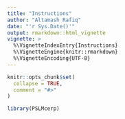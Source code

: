 ```yaml
---
title: "Instructions"
author: "Altamash Rafiq"
date: "'r Sys.Date()'"
output: rmarkdown::html_vignette
vignette: >
  %\VignetteIndexEntry{Instructions}
  %\VignetteEngine{knitr::rmarkdown}
  %\VignetteEncoding{UTF-8}
---
```


```r
knitr::opts_chunk$set(
  collapse = TRUE,
  comment = "#>"
)
```

```r
library(PSLMcerp)
```
